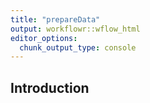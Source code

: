```yaml
---
title: "prepareData"
output: workflowr::wflow_html
editor_options:
  chunk_output_type: console
---
```


## Introduction

```r

```

